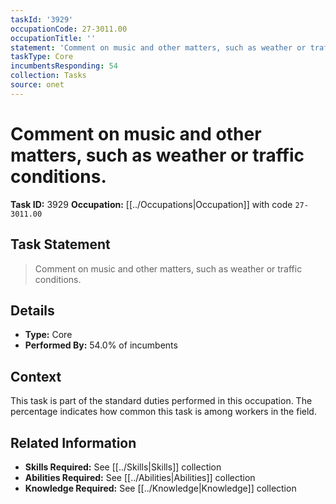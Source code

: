 ```yaml
---
taskId: '3929'
occupationCode: 27-3011.00
occupationTitle: ''
statement: 'Comment on music and other matters, such as weather or traffic conditions.'
taskType: Core
incumbentsResponding: 54
collection: Tasks
source: onet
---
```

# Comment on music and other matters, such as weather or traffic conditions.

**Task ID:** 3929
**Occupation:** [[../Occupations|Occupation]] with code `27-3011.00`

## Task Statement

> Comment on music and other matters, such as weather or traffic conditions.

## Details

- **Type:** Core
- **Performed By:** 54.0% of incumbents

## Context

This task is part of the standard duties performed in this occupation. The percentage indicates how common this task is among workers in the field.

## Related Information

- **Skills Required:** See [[../Skills|Skills]] collection
- **Abilities Required:** See [[../Abilities|Abilities]] collection
- **Knowledge Required:** See [[../Knowledge|Knowledge]] collection
